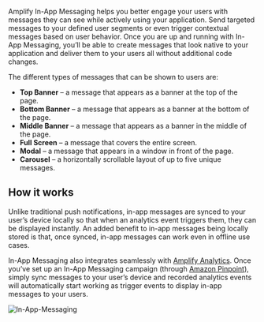 Amplify In-App Messaging helps you better engage your users with messages they can see while actively using your application. Send targeted messages to your defined user segments or even trigger contextual messages based on user behavior. Once you are up and running with In-App Messaging, you’ll be able to create messages that look native to your application and deliver them to your users all without additional code changes.

The different types of messages that can be shown to users are:

- **Top Banner** – a message that appears as a banner at the top of the page.
- **Bottom Banner** – a message that appears as a banner at the bottom of the page.
- **Middle Banner** – a message that appears as a banner in the middle of the page.
- **Full Screen** – a message that covers the entire screen.
- **Modal** – a message that appears in a window in front of the page.
- **Carousel** – a horizontally scrollable layout of up to five unique messages.

## How it works

Unlike traditional push notifications, in-app messages are synced to your user’s device locally so that when an analytics event triggers them, they can be displayed instantly. An added benefit to in-app messages being locally stored is that, once synced, in-app messages can work even in offline use cases.

In-App Messaging also integrates seamlessly with [Amplify Analytics](/[platform]/build-a-backend/more-features/analytics/set-up-analytics/). Once you’ve set up an In-App Messaging campaign (through [Amazon Pinpoint](https://aws.amazon.com/pinpoint/)), simply sync messages to your user’s device and recorded analytics events will automatically start working as trigger events to display in-app messages to your users.

![In-App-Messaging](/images/lib/in-app-messaging/preview-console-and-simulator.png)
